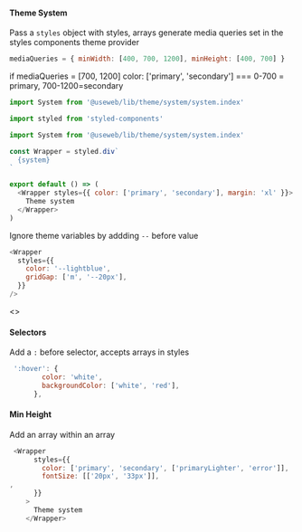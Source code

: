 
<Meta title='Lib/Theme/System' />

#### Theme System

Pass a `styles` object with styles, arrays generate media queries set in the styles components theme provider

```js
mediaQueries = { minWidth: [400, 700, 1200], minHeight: [400, 700] }
```

if mediaQueries = [700, 1200] color: ['primary', 'secondary'] === 0-700 = primary, 700-1200=secondary

```js
import System from '@useweb/lib/theme/system/system.index'
```

```js
import styled from 'styled-components'

import System from '@useweb/lib/theme/system/system.index'

const Wrapper = styled.div`
  {system}
`

export default () => (
  <Wrapper styles={{ color: ['primary', 'secondary'], margin: 'xl' }}>
    Theme system
  </Wrapper>
)
```

Ignore theme variables by addding `--` before value

```js
<Wrapper
  styles={{
    color: '--lightblue',
    gridGap: ['m', '--20px'],
  }}
/>
```

<Canvas>
  <Story name='example'>
    <>
      <Example />
    </>
  </Story>
</Canvas>

#### Selectors

Add a `:` before selector, accepts arrays in styles

```js
 ':hover': {
        color: 'white',
        backgroundColor: ['white', 'red'],
      },

```

#### Min Height

Add an array within an array

```js
 <Wrapper
      styles={{
        color: ['primary', 'secondary', ['primaryLighter', 'error']],
        fontSize: [['20px', '33px']],
,
      }}
    >
      Theme system
    </Wrapper>
```
